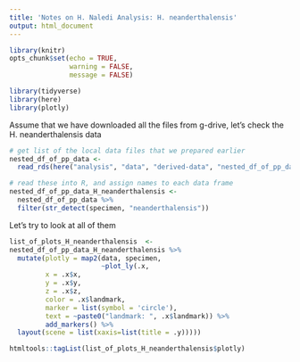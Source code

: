 ```yaml
---
title: 'Notes on H. Naledi Analysis: H. neanderthalensis'
output: html_document
---
```


```r
library(knitr)
opts_chunk$set(echo = TRUE,
               warning = FALSE,
               message = FALSE)

library(tidyverse)
library(here)
library(plotly)
```

Assume that we have downloaded all the files from g-drive, let's check the H. neanderthalensis data

```r
# get list of the local data files that we prepared earlier
nested_df_of_pp_data <-  
  read_rds(here("analysis", "data", "derived-data", "nested_df_of_pp_data.rds"))

# read these into R, and assign names to each data frame
nested_df_of_pp_data_H_neanderthalensis <- 
  nested_df_of_pp_data %>% 
  filter(str_detect(specimen, "neanderthalensis"))
```

Let's try to look at all of them

```r
list_of_plots_H_neanderthalensis  <- 
nested_df_of_pp_data_H_neanderthalensis %>% 
  mutate(plotly = map2(data, specimen, 
                       ~plot_ly(.x,
         x = .x$x, 
         y = .x$y, 
         z = .x$z, 
         color = .x$landmark,
         marker = list(symbol = 'circle'), 
         text = ~paste0("landmark: ", .x$landmark)) %>%
         add_markers() %>% 
  layout(scene = list(xaxis=list(title = .y)))))

htmltools::tagList(list_of_plots_H_neanderthalensis$plotly)
```
